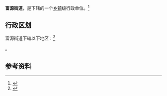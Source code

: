 {{中国乡级行政区|37/16/24/002/000|位置图文件名=Fuyuan Subdistrict in Zhanhua District.png|位置图描述={{PAGENAME}}在沾化区的位置}}

'''富源街道'''，是{{PRC admin/fullname|37/16/24/002/000|3}}下辖的一个[[乡镇|乡镇]]级行政单位。<ref>{{PRC admin/ref sgc|{{PRC admin/parent|37/16/24/002/000}}}}</ref>

== 行政区划 ==

富源街道下辖以下地区：<ref>{{PRC admin/ref sgc|37/16/24/002/000}}</ref>

{{PRC admin/children|37/16/24/002/000}}。

== 参考资料 ==

{{reflist}}

{{行政区划小作品}}
{{PRC admin/navcat|37/16/24/002/000}}